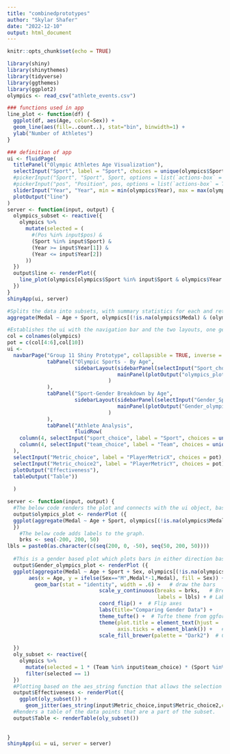 ---
title: "combinedprototypes"
author: "Skylar Shafer"
date: "2022-12-10"
output: html_document
---

```{r setup, include=FALSE}
knitr::opts_chunk$set(echo = TRUE)
```

```{r}
library(shiny)
library(shinythemes)
library(tidyverse)
library(ggthemes)
library(ggplot2)
olympics <- read_csv("athlete_events.csv")
```



```{r}
### functions used in app
line_plot <- function(df) {
  ggplot(df, aes(Age, color=Sex)) +
  geom_line(aes(fill=..count..), stat="bin", binwidth=1) +
  ylab("Number of Athletes")
}
```
```{r}
### definition of app
ui <- fluidPage(
  titlePanel("Olympic Athletes Age Visualization"),
  selectInput("Sport", label = "Sport", choices = unique(olympics$Sport), multiple = TRUE),
  #pickerInput("Sport", "Sport", Sport, options = list(`actions-box` = TRUE),multiple = T),
  #pickerInput("pos", "Position", pos, options = list(`actions-box` = TRUE),multiple = T),
  sliderInput("Year", "Year", min = min(olympics$Year), max = max(olympics$Year), c(2000, 2005), sep = ""),
  plotOutput("line")
)
server <- function(input, output) {
  olympics_subset <- reactive({
    olympics %>%
      mutate(selected = (
        #(Pos %in% input$pos) &
        (Sport %in% input$Sport) &
        (Year >= input$Year[1]) &
        (Year <= input$Year[2])
      ))
  })
  output$line <- renderPlot({
    line_plot(olympics[olympics$Sport %in% input$Sport & olympics$Year >= input$Year[1] & olympics$Year <= input$Year[2],])
  })
}
shinyApp(ui, server)
```

```{r}
#Splits the data into subsets, with summary statistics for each and returns the result in a group by form, this one by age and sport.
aggregate(Medal ~ Age + Sport, olympics[(!is.na(olympics$Medal) & (olympics$Sport %in% c("Canoeing", "Cricket"))),], length)
```


```{r General Mockup}
#Establishes the ui with the navigation bar and the two layouts, one general olympics, and one focused on gender.
col = colnames(olympics)
pot = c(col[4:6],col[10])
ui <- 
  navbarPage("Group 11 Shiny Prototype", collapsible = TRUE, inverse = TRUE, theme = shinytheme("spacelab"),
             tabPanel("Olympic Sports - By Age",
                      sidebarLayout(sidebarPanel(selectInput("Sport_choice", label = "Sport", choices = unique(olympics$Sport), multiple = TRUE)),
                                    mainPanel(plotOutput("olympics_plot")),
                                 )
             ),
             tabPanel("Sport-Gender Breakdown by Age",
                      sidebarLayout(sidebarPanel(selectInput("Gender_Sport_choice", label = "Sport", choices = unique(olympics$Sport), multiple = TRUE)),
                                    mainPanel(plotOutput("Gender_olympics_plot")),
                                 )
             ),
             tabPanel("Athlete Analysis",
                      fluidRow(
    column(4, selectInput("sport_choice", label = "Sport", choices = unique(olympics$Sport), multiple = TRUE)),
    column(4, selectInput("team_choice", label = "Team", choices = unique(olympics$Team), multiple = TRUE))
  ),
  selectInput("Metric_choice", label = "PlayerMetricX", choices = pot),
  selectInput("Metric_choice2", label = "PlayerMetricY", choices = pot),
  plotOutput("Effectiveness"),
  tableOutput("Table"))
             
  )

server <- function(input, output) { 
  #The below code renders the plot and connects with the ui object, based on the sports selected it produces various color coded dot graphs, colored by sport.
  output$olympics_plot <- renderPlot ({
  ggplot(aggregate(Medal ~ Age + Sport, olympics[(!is.na(olympics$Medal) & (olympics$Sport %in% input$Sport_choice)),], length)) + geom_point(aes(x = Age, y = Medal, col = Sport))
  })
    #The below code adds labels to the graph.
    brks <- seq(-200, 200, 50)
lbls = paste0(as.character(c(seq(200, 0, -50), seq(50, 200, 50))))
  
  #This is a gender based plot which plots bars in either direction based on gender and fills color based on gender based on the sport selected.
  output$Gender_olympics_plot <- renderPlot ({
  ggplot(aggregate(Medal ~ Age + Sport + Sex, olympics[(!is.na(olympics$Medal) & (olympics$Sport %in% input$Gender_Sport_choice)),], length),
       aes(x = Age, y = ifelse(Sex=="M",Medal*-1,Medal), fill = Sex)) + 
         geom_bar(stat = "identity", width = .6) +   # draw the bars
                              scale_y_continuous(breaks = brks,   # Breaks
                                                 labels = lbls) + # Labels
                              coord_flip() +  # Flip axes
                              labs(title="Comparing Gender Data") +
                              theme_tufte() +  # Tufte theme from ggfortify
                              theme(plot.title = element_text(hjust = .5), 
                                    axis.ticks = element_blank()) +   # Centre plot title
                              scale_fill_brewer(palette = "Dark2")  # Color palette
  
  })
  oly_subset <- reactive({
    olympics %>%
      mutate(selected = 1 * (Team %in% input$team_choice) * (Sport %in% input$sport_choice)) %>%
      filter(selected == 1)
  })
  #Plotting based on the aes_string function that allows the selection of x and y axes by the user for more customizability.
  output$Effectiveness <- renderPlot({
    ggplot(oly_subset()) +
      geom_jitter(aes_string(input$Metric_choice,input$Metric_choice2,color="Medal",shape="Sex"),width=.1,height=.1)})
  #Renders a table of the data points that are a part of the subset.
  output$Table <- renderTable(oly_subset())
  
  
}
shinyApp(ui = ui, server = server)
```









